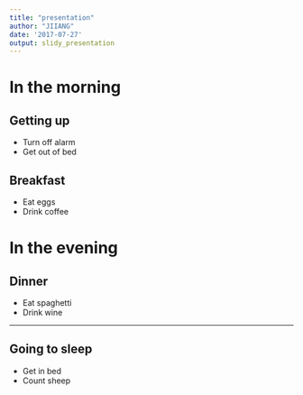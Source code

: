 ```yaml
---
title: "presentation"
author: "JIIANG"
date: '2017-07-27'
output: slidy_presentation
---
```



# In the morning

## Getting up

- Turn off alarm
- Get out of bed

## Breakfast

- Eat eggs
- Drink coffee

# In the evening

## Dinner

- Eat spaghetti
- Drink wine

----


## Going to sleep

- Get in bed
- Count sheep
